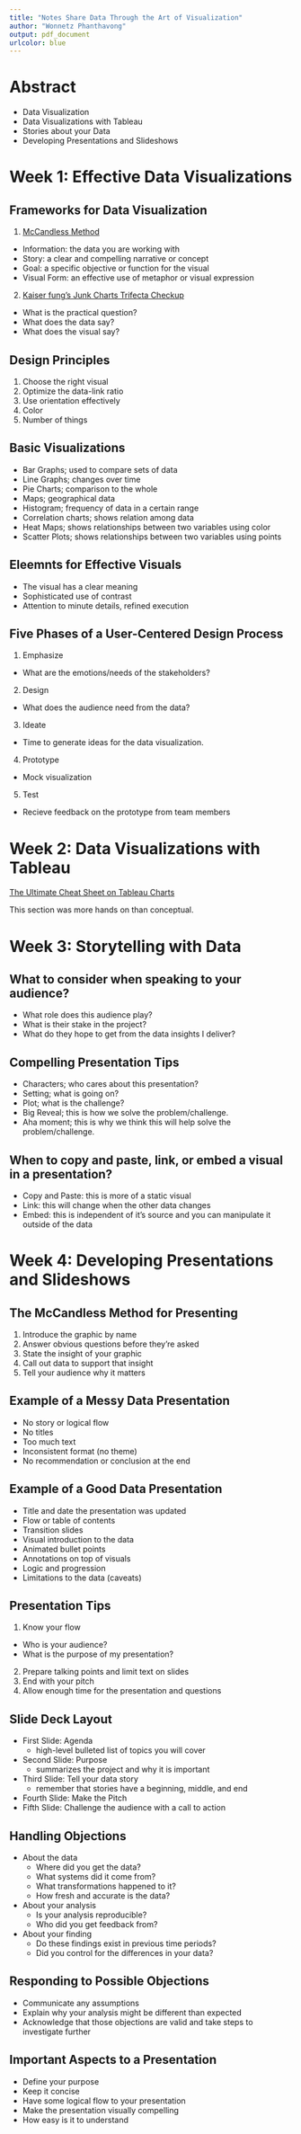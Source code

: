---
title: "Notes Share Data Through the Art of Visualization"
author: "Wonnetz Phanthavong"
output: pdf_document
urlcolor: blue
---

\begin{center}
email: \textcolor{blue}{wonnetz2@gmail.com.com} \\
linkedin: \textcolor{blue}{https://www.linkedin.com/in/wonnetz/}  
\end{center}

# Abstract  
- Data Visualization  
- Data Visualizations with Tableau  
- Stories about your Data  
- Developing Presentations and Slideshows  

# Week 1: Effective Data Visualizations  
## Frameworks for Data Visualization  
1. [McCandless Method](https://www.informationisbeautiful.net/visualizations/what-makes-a-good-data-visualization/)  
  - Information: the data you are working with  
  - Story: a clear and compelling narrative or concept  
  - Goal: a specific objective or function for the visual  
  - Visual Form: an effective use of metaphor or visual expression  

2. [Kaiser fung's Junk Charts Trifecta Checkup](https://junkcharts.typepad.com/junk_charts/junk-charts-trifecta-checkup-the-definitive-guide.html)  
  - What is the practical question?  
  - What does the data say?  
  - What does the visual say?  

## Design Principles  
1. Choose the right visual  
2. Optimize the data-link ratio  
3. Use orientation effectively  
4. Color  
5. Number of things  

## Basic Visualizations  
- Bar Graphs; used to compare sets of data  
- Line Graphs; changes over time  
- Pie Charts; comparison to the whole  
- Maps; geographical data  
- Histogram; frequency of data in a certain range  
- Correlation charts; shows relation among data  
- Heat Maps; shows relationships between two variables using color  
- Scatter Plots; shows relationships between two variables using points  

## Eleemnts for Effective Visuals  
- The visual has a clear meaning  
- Sophisticated use of contrast  
- Attention to minute details, refined execution  

## Five Phases of a User-Centered Design Process  
1. Emphasize  
  - What are the emotions/needs of the stakeholders?  
2. Design  
  - What does the audience need from the data?  
3. Ideate  
  - Time to generate ideas for the data visualization.  
4. Prototype  
  - Mock visualization  
5. Test  
  - Recieve feedback on the prototype from team members
  
# Week 2: Data Visualizations with Tableau  

[The Ultimate Cheat Sheet on Tableau Charts](https://towardsdatascience.com/the-ultimate-cheat-sheet-on-tableau-charts-642bca94dde5)

This section was more hands on than conceptual.  

# Week 3: Storytelling with Data  

## What to consider when speaking to your audience?  
- What role does this audience play?  
- What is their stake in the project?  
- What do they hope to get from the data insights I deliver?  

## Compelling Presentation Tips  
- Characters; who cares about this presentation?   
- Setting; what is going on?  
- Plot; what is the challenge?  
- Big Reveal; this is how we solve the problem/challenge.  
- Aha moment; this is why we think this will help solve the problem/challenge.    

## When to copy and paste, link, or embed a visual in a presentation?  
- Copy and Paste: this is more of a static visual  
- Link: this will change when the other data changes  
- Embed: this is independent of it's source and you can manipulate it outside of the data  

# Week 4: Developing Presentations and Slideshows  

## The McCandless Method for Presenting  
1. Introduce the graphic by name  
2. Answer obvious questions before they're asked  
3. State the insight of your graphic  
4. Call out data to support that insight  
5. Tell your audience why it matters  

## Example of a Messy Data Presentation  
- No story or logical flow  
- No titles  
- Too much text  
- Inconsistent format (no theme)  
- No recommendation or conclusion at the end  

## Example of a Good Data Presentation  
- Title and date the presentation was updated  
- Flow or table of contents  
- Transition slides  
- Visual introduction to the data  
- Animated bullet points  
- Annotations on top of visuals  
- Logic and progression  
- Limitations to the data (caveats)  


## Presentation Tips  
1. Know your flow  
  - Who is your audience?  
  - What is the purpose of my presentation?  
2. Prepare talking points and limit text on slides  
3. End with your pitch  
4. Allow enough time for the presentation and questions  

## Slide Deck Layout  
- First Slide: Agenda  
  - high-level bulleted list of topics you will cover  
- Second Slide: Purpose  
  - summarizes the project and why it is important  
- Third Slide: Tell your data story  
  - remember that stories have a beginning, middle, and end  
- Fourth Slide: Make the Pitch  
- Fifth Slide: Challenge the audience with a call to action  

## Handling Objections  
- About the data  
  - Where did you get the data?  
  - What systems did it come from?  
  - What transformations happened to it?  
  - How fresh and accurate is the data?  
- About your analysis  
  - Is your analysis reproducible?  
  - Who did you get feedback from?  
- About your finding  
  - Do these findings exist in previous time periods?  
  - Did you control for the differences in your data?  
  
## Responding to Possible Objections  
- Communicate any assumptions  
- Explain why your analysis might be different than expected  
- Acknowledge that those objections are valid and take steps to investigate further  

## Important Aspects to a Presentation  
- Define your purpose  
- Keep it concise  
- Have some logical flow to your presentation  
- Make the presentation visually compelling  
- How easy is it to understand  






